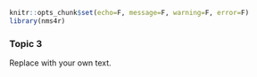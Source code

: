 ```r
knitr::opts_chunk$set(echo=F, message=F, warning=F, error=F)
library(nms4r)
```

### Topic 3

Replace with your own text.